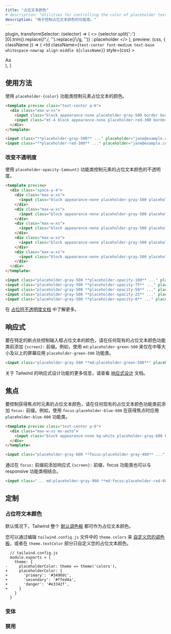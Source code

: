 ```yaml
---
title: "占位文本颜色"
# description: "Utilities for controlling the color of placeholder text."
description: "用于控制占位文本颜色的功能类。"
---
```



  plugin,
  transformSelector: (selector) => (
    <>
      {selector.split('::')[0].trim().replace(/^\./, '').replace(/\\/g, '')}
      <span className="text-gray-500">::placeholder</span>
    </>
  ),
  preview: (css, { className }) => (
    <td
      className={`text-center font-medium text-base whitespace-nowrap align-middle ${className}`}
      style={css}
    >
      <div className="w-16 mx-auto">Aa</div>
    </td>
  ),
}

<!-- ## Usage -->
## 使用方法

<!-- Control the placeholder color of an element using the `placeholder-{color}` utilities. -->
使用 `placeholder-{color}` 功能类控制元素占位文本的颜色。

```html emerald
<template preview class="text-center p-6">
  <div class="max-w-xs">
    <input class="block appearance-none placeholder-gray-500 border border-emerald-400 rounded-md w-full py-3 px-4 text-gray-700 leading-5 focus:outline-none focus:ring-2 focus:ring-emerald-200" placeholder="jane@example.com">
    <input class="mt-4 block appearance-none placeholder-red-300 border border-red-400 rounded-md w-full py-3 px-4 text-gray-700 leading-5 focus:outline-none focus:ring-2 focus:ring-red-200" placeholder="jane@example.com">
  </div>
</template>

<input class="**placeholder-gray-500** ..." placeholder="jane@example.com">
<input class="**placeholder-red-300** ..." placeholder="jane@example.com">
```

<!-- ### Changing opacity -->
### 改变不透明度

<!-- Control the opacity of an element's placeholder color using the `placeholder-opacity-{amount}` utilities. -->
使用 `placeholder-opacity-{amount}` 功能类控制元素的占位文本颜色的不透明度。

```html lightBlue
<template preview>
  <div class="space-y-4">
    <div class="max-w-xs">
      <input class="block appearance-none placeholder-gray-500 placeholder-opacity-100 border border-light-blue-400 rounded-md w-full py-3 px-4 text-gray-700 leading-5 focus:outline-none focus:ring-2 focus:ring-light-blue-300" placeholder="jane@example.com">
    </div>
    <div class="max-w-xs">
      <input class="block appearance-none placeholder-gray-500 placeholder-opacity-75 border border-light-blue-400 rounded-md w-full py-3 px-4 text-gray-700 leading-5 focus:outline-none focus:ring-2 focus:ring-light-blue-300" placeholder="jane@example.com">
    </div>
    <div class="max-w-xs">
      <input class="block appearance-none placeholder-gray-500 placeholder-opacity-50 border border-light-blue-400 rounded-md w-full py-3 px-4 text-gray-700 leading-5 focus:outline-none focus:ring-2 focus:ring-light-blue-300" placeholder="jane@example.com">
    </div>
    <div class="max-w-xs">
      <input class="block appearance-none placeholder-gray-500 placeholder-opacity-25 border border-light-blue-400 rounded-md w-full py-3 px-4 text-gray-700 leading-5 focus:outline-none focus:ring-2 focus:ring-light-blue-300" placeholder="jane@example.com">
    </div>
    <div class="max-w-xs">
      <input class="block appearance-none placeholder-gray-500 placeholder-opacity-0 border border-light-blue-400 rounded-md w-full py-3 px-4 text-gray-700 leading-5 focus:outline-none focus:ring-2 focus:ring-light-blue-300" placeholder="jane@example.com">
    </div>
  </div>
</template>

<input class="placeholder-gray-500 **placeholder-opacity-100** ..." placeholder="jane@example.com">
<input class="placeholder-gray-500 **placeholder-opacity-75** ..." placeholder="jane@example.com">
<input class="placeholder-gray-500 **placeholder-opacity-50** ..." placeholder="jane@example.com">
<input class="placeholder-gray-500 **placeholder-opacity-25** ..." placeholder="jane@example.com">
<input class="placeholder-gray-500 **placeholder-opacity-0** ..." placeholder="jane@example.com">
```

<!-- Learn more in the [placeholder opacity documentation](/docs/placeholder-opacity). -->
在 [占位符不透明度文档](/docs/placeholder-opacity) 中了解更多。

<!-- ## Responsive -->
## 响应式

<!-- To control the text color of an input placeholder at a specific breakpoint, add a `{screen}:` prefix to any existing text color utility. For example, use `md:placeholder-green-500` to apply the `placeholder-green-500` utility at only medium screen sizes and above. -->
要在特定的断点处控制输入框占位文本的颜色，请在任何现有的占位文本颜色功能类前添加 `{screen}:` 前缀。例如，使用 `md:placeholder-green-500` 来仅在中等大小及以上的屏幕应用 `placeholder-green-500` 功能类。

```html
<input class="placeholder-gray-500 **md:placeholder-green-500**" placeholder="jane@example.com">
```

<!-- For more information about Tailwind's responsive design features, check out the [Responsive Design](/docs/responsive-design) documentation. -->
关于 Tailwind 的响应式设计功能的更多信息，请查看 [响应式设计](/docs/responsive-design) 文档。

<!-- ## Focus -->
## 焦点

<!-- To control the placeholder color of an element on focus, add the `focus:` prefix to any existing placeholder color utility. For example, use `focus:placeholder-blue-600` to apply the `placeholder-blue-600` utility on focus. -->
要控制获得焦点时元素的占位文本颜色，请在任何现有的占位文本颜色功能类前添加 `focus:` 前缀。例如，使用 `focus:placeholder-blue-600` 在获得焦点时应用 `placeholder-blue-600` 功能类。

```html indigo
<template preview class="text-center p-6">
  <div class="max-w-xs mx-auto">
    <input class="block appearance-none bg-white placeholder-gray-600 border border-indigo-200 rounded w-full py-3 px-4 text-gray-700 leading-5 focus:outline-none focus:border-indigo-400 focus:placeholder-gray-400 focus:ring-2 focus:ring-indigo-200" placeholder="jane@example.com">
  </div>
</template>

<input class="placeholder-gray-600 **focus:placeholder-gray-400** ..." placeholder="jane@example.com">
```

<!-- Focus utilities can also be combined with responsive utilities by adding the responsive `{screen}:` prefix *before* the `focus:` prefix. -->
通过在 `focus:` 前缀前添加响应式 `{screen}:` 前缀，focus 功能类也可以与 responsive 功能类相结合。

```html
<input class="... md:placeholder-gray-900 **md:focus:placeholder-red-600** ...">
```

<!-- ## Customizing -->
## 定制

<!-- ### Placeholder Colors -->
### 占位符文本颜色

<!-- By default Tailwind makes the entire [default color palette](/docs/customizing-colors#default-color-palette) available as placeholder colors. -->
默认情况下，Tailwind 整个 [默认调色板](/docs/customizing-colors#default-color-palette) 都可作为占位文本颜色。

<!-- You can [customize your color palette](/docs/colors#customizing) by editing `theme.colors` in your `tailwind.config.js` file, or customize just your placeholder colors in the `theme.textColor` section. -->
您可以通过编辑 `tailwind.config.js` 文件中的 `theme.colors` 来 [自定义您的调色板](/docs/colors#customizing)，或者在 `theme.textColor` 部分只自定义您的占位文本颜色。

```diff-js
  // tailwind.config.js
  module.exports = {
    theme: {
-     placeholderColor: theme => theme('colors'),
+     placeholderColor: {
+       'primary': '#3490dc',
+       'secondary': '#ffed4a',
+       'danger': '#e3342f',
+     }
    }
  }
```

<!-- ### Variants -->
### 变体

<Variants plugin="placeholderColor" />

<!-- ### Disabling -->
### 禁用

<Disabling plugin="placeholderColor" />
